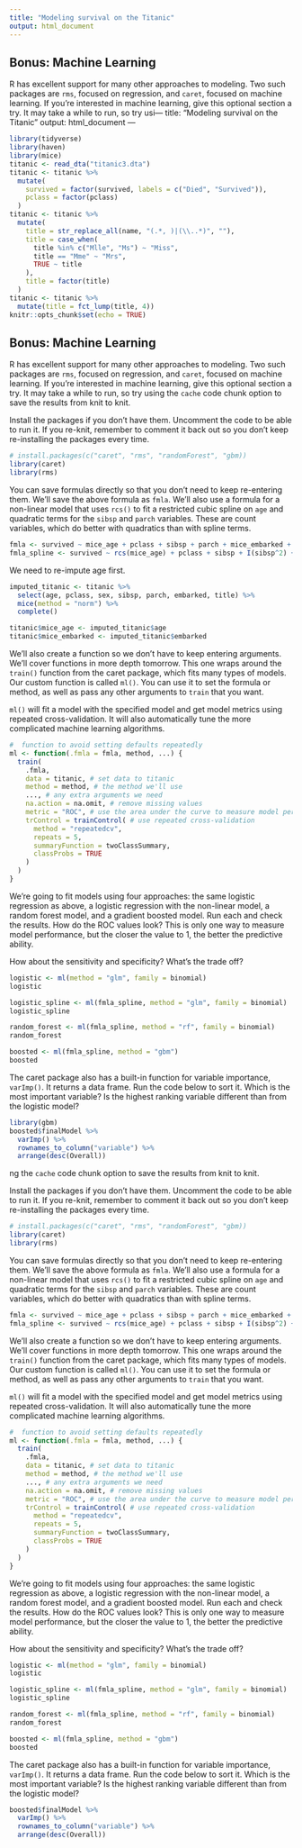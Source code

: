 ```yaml
---
title: "Modeling survival on the Titanic"
output: html_document
---
```


## Bonus: Machine Learning

R has excellent support for many other approaches to modeling. Two such packages are `rms`, focused on regression, and `caret`, focused on machine learning. If you're interested in machine learning, give this optional section a try. It may take a while to run, so try usi---
title: "Modeling survival on the Titanic"
output: html_document
---

```r
library(tidyverse)
library(haven)
library(mice)
titanic <- read_dta("titanic3.dta")
titanic <- titanic %>% 
  mutate(
    survived = factor(survived, labels = c("Died", "Survived")),
    pclass = factor(pclass)
  )
titanic <- titanic %>% 
  mutate(
    title = str_replace_all(name, "(.*, )|(\\..*)", ""),
    title = case_when(
      title %in% c("Mlle", "Ms") ~ "Miss",
      title == "Mme" ~ "Mrs",
      TRUE ~ title
    ),
    title = factor(title)
  )
titanic <- titanic %>% 
  mutate(title = fct_lump(title, 4))
knitr::opts_chunk$set(echo = TRUE)
```

## Bonus: Machine Learning

R has excellent support for many other approaches to modeling. Two such packages are `rms`, focused on regression, and `caret`, focused on machine learning. If you're interested in machine learning, give this optional section a try. It may take a while to run, so try using the `cache` code chunk option to save the results from knit to knit.

Install the packages if you don't have them. Uncomment the code to be able to run it. If you re-knit, remember to comment it back out so you don't keep re-installing the packages every time. 

```r
# install.packages(c("caret", "rms", "randomForest", "gbm))
library(caret)
library(rms)
```

You can save formulas directly so that you don't need to keep re-entering them. We'll save the above formula as `fmla`. We'll also use a formula for a non-linear model that uses `rcs()` to fit a restricted cubic spline on `age` and quadratic terms for the `sibsp` and `parch` variables. These are count variables, which do better with quadratics than with spline terms.

```r
fmla <- survived ~ mice_age + pclass + sibsp + parch + mice_embarked + title
fmla_spline <- survived ~ rcs(mice_age) + pclass + sibsp + I(sibsp^2) + parch + I(parch^2) + mice_embarked + title
```

We need to re-impute age first.

```r
imputed_titanic <- titanic %>% 
  select(age, pclass, sex, sibsp, parch, embarked, title) %>% 
  mice(method = "norm") %>% 
  complete() 

titanic$mice_age <- imputed_titanic$age
titanic$mice_embarked <- imputed_titanic$embarked
```

We'll also create a function so we don't have to keep entering arguments. We'll cover functions in more depth tomorrow. This one wraps around the `train()` function from the caret package, which fits many types of models. Our custom function is called `ml()`. You can use it to set the formula or method, as well as pass any other arguments to `train` that you want. 

`ml()` will fit a model with the specified model and get model metrics using repeated cross-validation. It will also automatically tune the more complicated machine learning algorithms.

```r
#  function to avoid setting defaults repeatedly
ml <- function(.fmla = fmla, method, ...) {
  train(
    .fmla,
    data = titanic, # set data to titanic
    method = method, # the method we'll use
    ..., # any extra arguments we need
    na.action = na.omit, # remove missing values
    metric = "ROC", # use the area under the curve to measure model performance
    trControl = trainControl( # use repeated cross-validation
      method = "repeatedcv",
      repeats = 5,	
      summaryFunction = twoClassSummary,	
      classProbs = TRUE
    )
  )
}
```

We're going to fit models using four approaches: the same logistic regression as above, a logistic regression with the non-linear model, a random forest model, and a gradient boosted model. Run each and check the results. How do the ROC values look? This is only one way to measure model performance, but the closer the value to 1, the better the predictive ability.

How about the sensitivity and specificity? What's the trade off?

```r
logistic <- ml(method = "glm", family = binomial)
logistic
```

```r
logistic_spline <- ml(fmla_spline, method = "glm", family = binomial)
logistic_spline
```

```r
random_forest <- ml(fmla_spline, method = "rf", family = binomial)
random_forest
```

```r
boosted <- ml(fmla_spline, method = "gbm")
boosted
```

The caret package also has a built-in function for variable importance, `varImp()`. It returns a data frame. Run the code below to sort it. Which is the most important variable? Is the highest ranking variable different than from the logistic model?

```r
library(gbm)
boosted$finalModel %>% 
  varImp() %>% 
  rownames_to_column("variable") %>% 
  arrange(desc(Overall))
```
ng the `cache` code chunk option to save the results from knit to knit.

Install the packages if you don't have them. Uncomment the code to be able to run it. If you re-knit, remember to comment it back out so you don't keep re-installing the packages every time. 

```r
# install.packages(c("caret", "rms", "randomForest", "gbm))
library(caret)
library(rms)
```

You can save formulas directly so that you don't need to keep re-entering them. We'll save the above formula as `fmla`. We'll also use a formula for a non-linear model that uses `rcs()` to fit a restricted cubic spline on `age` and quadratic terms for the `sibsp` and `parch` variables. These are count variables, which do better with quadratics than with spline terms.

```r
fmla <- survived ~ mice_age + pclass + sibsp + parch + mice_embarked + title
fmla_spline <- survived ~ rcs(mice_age) + pclass + sibsp + I(sibsp^2) + parch + I(parch^2) + mice_embarked + title
```

We'll also create a function so we don't have to keep entering arguments. We'll cover functions in more depth tomorrow. This one wraps around the `train()` function from the caret package, which fits many types of models. Our custom function is called `ml()`. You can use it to set the formula or method, as well as pass any other arguments to `train` that you want. 

`ml()` will fit a model with the specified model and get model metrics using repeated cross-validation. It will also automatically tune the more complicated machine learning algorithms.

```r
#  function to avoid setting defaults repeatedly
ml <- function(.fmla = fmla, method, ...) {
  train(
    .fmla,
    data = titanic, # set data to titanic
    method = method, # the method we'll use
    ..., # any extra arguments we need
    na.action = na.omit, # remove missing values
    metric = "ROC", # use the area under the curve to measure model performance
    trControl = trainControl( # use repeated cross-validation
      method = "repeatedcv",
      repeats = 5,	
      summaryFunction = twoClassSummary,	
      classProbs = TRUE
    )
  )
}
```

We're going to fit models using four approaches: the same logistic regression as above, a logistic regression with the non-linear model, a random forest model, and a gradient boosted model. Run each and check the results. How do the ROC values look? This is only one way to measure model performance, but the closer the value to 1, the better the predictive ability.

How about the sensitivity and specificity? What's the trade off?

```r
logistic <- ml(method = "glm", family = binomial)
logistic
```

```r
logistic_spline <- ml(fmla_spline, method = "glm", family = binomial)
logistic_spline
```

```r
random_forest <- ml(fmla_spline, method = "rf", family = binomial)
random_forest
```

```r
boosted <- ml(fmla_spline, method = "gbm")
boosted
```

The caret package also has a built-in function for variable importance, `varImp()`. It returns a data frame. Run the code below to sort it. Which is the most important variable? Is the highest ranking variable different than from the logistic model?

```r
boosted$finalModel %>% 
  varImp() %>% 
  rownames_to_column("variable") %>% 
  arrange(desc(Overall))
```
